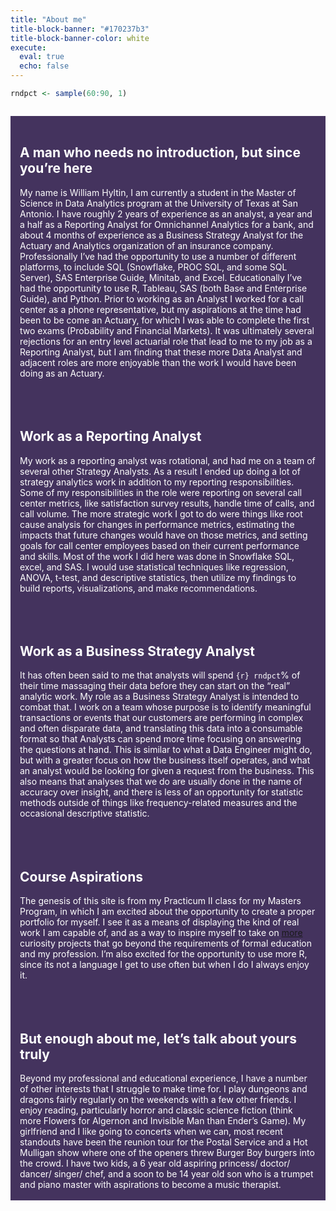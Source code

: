 ```yaml
---
title: "About me"
title-block-banner: "#170237b3"
title-block-banner-color: white
execute: 
  eval: true
  echo: false
---
```

```r
rndpct <- sample(60:90, 1)
```
```{=html}
<style>
  body {
  background-image: url("https://github.com/whygit10/williamhyltin-P2-portfolio/blob/main/about-backgound.jpg?raw=true");
  background-size: cover;
  background-repeat: no-repeat;
  background-attachment: fixed
}
</style>
```
::::: columns
::: {.column width="100%"}
:::: {style="background-color: rgba(23,2,55,0.8); padding-left: 15px; padding-right: 15px; color: white"}

\

## A man who needs no introduction, but since you're here

My name is William Hyltin, I am currently a student in the Master of Science in Data Analytics program at the University of Texas at San Antonio. I have roughly 2 years of experience as an analyst, a year and a half as a Reporting Analyst for Omnichannel Analytics for a bank, and about 4 months of experience as a Business Strategy Analyst for the Actuary and Analytics organization of an insurance company. Professionally I've had the opportunity to use a number of different platforms, to include SQL (Snowflake, PROC SQL, and some SQL Server), SAS Enterprise Guide, Minitab, and Excel. Educationally I've had the opportunity to use R, Tableau, SAS (both Base and Enterprise Guide), and Python. Prior to working as an Analyst I worked for a call center as a phone representative, but my aspirations at the time had been to be come an Actuary, for which I was able to complete the first two exams (Probability and Financial Markets). It was ultimately several rejections for an entry level actuarial role that lead to me to my job as a Reporting Analyst, but I am finding that these more Data Analyst and adjacent roles are more enjoyable than the work I would have been doing as an Actuary.
\
\
\
\

## Work as a Reporting Analyst

My work as a reporting analyst was rotational, and had me on a team of several other Strategy Analysts. As a result I ended up doing a lot of strategy analytics work in addition to my reporting responsibilities. Some of my responsibilities in the role were reporting on several call center metrics, like satisfaction survey results, handle time of calls, and call volume. The more strategic work I got to do were things like root cause analysis for changes in performance metrics, estimating the impacts that future changes would have on those metrics, and setting goals for call center employees based on their current performance and skills. Most of the work I did here was done in Snowflake SQL, excel, and SAS. I would use statistical techniques like regression, ANOVA, t-test, and descriptive statistics, then utilize my findings to build reports, visualizations, and make recommendations.
\
\
\
\

## Work as a Business Strategy Analyst

It has often been said to me that analysts will spend `{r} rndpct`% of their time massaging their data before they can start on the "real" analytic work. My role as a Business Strategy Analyst is intended to combat that. I work on a team whose purpose is to identify meaningful transactions or events that our customers are performing in complex and often disparate data, and translating this data into a consumable format so that Analysts can spend more time focusing on answering the questions at hand. This is similar to what a Data Engineer might do, but with a greater focus on how the business itself operates, and what an analyst would be looking for given a request from the business. This also means that analyses that we do are usually done in the name of accuracy over insight, and there is less of an opportunity for statistic methods outside of things like frequency-related measures and the occasional descriptive statistic.
\
\
\
\

## Course Aspirations

The genesis of this site is from my Practicum II class for my Masters Program, in which I am excited about the opportunity to create a proper portfolio for myself. I see it as a means of displaying the kind of real work I am capable of, and as a way to inspire myself to take on [more](https://xkcd.com/2582/) curiosity projects that go beyond the requirements of formal education and my profession. I'm also excited for the opportunity to use more R, since its not a language I get to use often but when I do I always enjoy it. 
\
\
\
\

## But enough about me, let's talk about yours truly

Beyond my professional and educational experience, I have a number of other interests that I struggle to make time for. I play dungeons and dragons fairly regularly on the weekends with a few other friends. I enjoy reading, particularly horror and classic science fiction (think more Flowers for Algernon and Invisible Man than Ender's Game). My girlfriend and I like going to concerts when we can, most recent standouts have been the reunion tour for the Postal Service and a Hot Mulligan show where one of the openers threw Burger Boy burgers into the crowd. I have two kids, a 6 year old aspiring princess/ doctor/ dancer/ singer/ chef, and a soon to be 14 year old son who is a trumpet and piano master with aspirations to become a music therapist.
\
\

::::
:::
:::::
\
\
\
\
\
\
\
\
\
\
\
\
\
\
\
\
\
\
\
\
\
\
\
\
\
\
\
